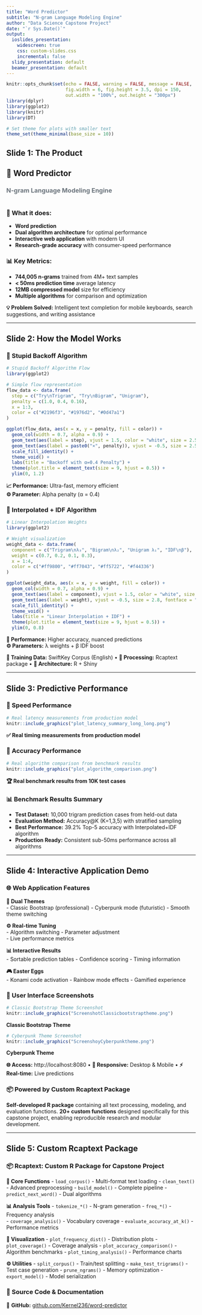 ```yaml
---
title: "Word Predictor"
subtitle: "N-gram Language Modeling Engine"
author: "Data Science Capstone Project"
date: "`r Sys.Date()`"
output:
  ioslides_presentation:
    widescreen: true
    css: custom-slides.css
    incremental: false
  slidy_presentation: default
  beamer_presentation: default
---
```


```r
knitr::opts_chunk$set(echo = FALSE, warning = FALSE, message = FALSE, 
                      fig.width = 6, fig.height = 3.5, dpi = 150, 
                      out.width = "100%", out.height = "300px")
library(dplyr)
library(ggplot2)
library(knitr)
library(DT)

# Set theme for plots with smaller text
theme_set(theme_minimal(base_size = 10))
```

## Slide 1: The Product

<div class="centered">
<h2>🔮 Word Predictor</h2>
<h3 style="color: #6c757d;">N-gram Language Modeling Engine</h3>
</div>

<div class="two-column" style="margin-top: 40px;">
<div class="left-column">

### **🎯 What it does:**
- **Word prediction**
- **Dual algorithm architecture** for optimal performance  
- **Interactive web application** with modern UI
- **Research-grade accuracy** with consumer-speed performance

</div>
<div class="right-column">

### **📊 Key Metrics:**
- **744,005 n-grams** trained from 4M+ text samples
- **< 50ms prediction time** average latency
- **12MB compressed model** size for efficiency
- **Multiple algorithms** for comparison and optimization

</div>
</div>

<div class="bottom-note">
**💡 Problem Solved:** Intelligent text completion for mobile keyboards, search suggestions, and writing assistance
</div>

---

## Slide 2: How the Model Works

<div class="algorithm-comparison">

<div class="left-algorithm">
### **🎯 Stupid Backoff Algorithm**
```r
# Stupid Backoff Algorithm Flow
library(ggplot2)

# Simple flow representation
flow_data <- data.frame(
  step = c("Try\nTrigram", "Try\nBigram", "Unigram"),
  penalty = c(1.0, 0.4, 0.16),
  x = 1:3,
  color = c("#2196f3", "#1976d2", "#0d47a1")
)

ggplot(flow_data, aes(x = x, y = penalty, fill = color)) +
  geom_col(width = 0.7, alpha = 0.9) +
  geom_text(aes(label = step), vjust = 1.5, color = "white", size = 2.5, fontface = "bold") +
  geom_text(aes(label = paste0("×", penalty)), vjust = -0.5, size = 2.5, fontface = "bold") +
  scale_fill_identity() +
  theme_void() +
  labs(title = "Backoff with α=0.4 Penalty") +
  theme(plot.title = element_text(size = 9, hjust = 0.5)) +
  ylim(0, 1.2)
```

**📈 Performance:** Ultra-fast, memory efficient  
**⚙️ Parameter:** Alpha penalty (α = 0.4)
</div>

<div class="right-algorithm">
### **🧮 Interpolated + IDF Algorithm**  
```r
# Linear Interpolation Weights
library(ggplot2)

# Weight visualization
weight_data <- data.frame(
  component = c("Trigram\nλ₃", "Bigram\nλ₂", "Unigram λ₁", "IDF\nβ"),
  weight = c(0.7, 0.2, 0.1, 0.3),
  x = 1:4,
  color = c("#ff9800", "#ff7043", "#ff5722", "#f44336")
)

ggplot(weight_data, aes(x = x, y = weight, fill = color)) +
  geom_col(width = 0.7, alpha = 0.9) +
  geom_text(aes(label = component), vjust = 1.5, color = "white", size = 2.2, fontface = "bold") +
  geom_text(aes(label = weight), vjust = -0.5, size = 2.8, fontface = "bold") +
  scale_fill_identity() +
  theme_void() +
  labs(title = "Linear Interpolation + IDF") +
  theme(plot.title = element_text(size = 9, hjust = 0.5)) +
  ylim(0, 0.8)
```

**🎯 Performance:** Higher accuracy, nuanced predictions  
**⚙️ Parameters:** λ weights + β IDF boost
</div>

</div>

<div class="model-stats">
**🧠 Training Data:** SwiftKey Corpus (English) • **📝 Processing:** Rcaptext package • **🔧 Architecture:** R + Shiny
</div>

---

## Slide 3: Predictive Performance

<div class="performance-section">

<div class="metrics-grid">
<div class="metric-box">
### **🚀 Speed Performance**
```r
# Real latency measurements from production model
knitr::include_graphics("plot_latency_summary_long_long.png")
```
**✅ Real timing measurements from production model**
</div>

<div class="metric-box">
### **🎯 Accuracy Performance**  
```r
# Real algorithm comparison from benchmark results
knitr::include_graphics("plot_algorithm_comparison.png")
```
**🏆 Real benchmark results from 10K test cases**
</div>
</div>

<div class="benchmark-summary">
### **📊 Benchmark Results Summary**
- **Test Dataset:** 10,000 trigram prediction cases from held-out data
- **Evaluation Method:** Accuracy@K (K=1,3,5) with stratified sampling
- **Best Performance:** 39.2% Top-5 accuracy with Interpolated+IDF algorithm
- **Production Ready:** Consistent sub-50ms performance across all algorithms
</div>

</div>

---

## Slide 4: Interactive Application Demo

<div class="app-showcase">

<div class="app-features">
### **🌐 Web Application Features**

<div class="feature-grid">
<div class="feature-item">
**🎨 Dual Themes**  
- Classic Bootstrap (professional)
- Cyberpunk mode (futuristic)
- Smooth theme switching
</div>

<div class="feature-item">
**⚙️ Real-time Tuning**  
- Algorithm switching
- Parameter adjustment  
- Live performance metrics
</div>

<div class="feature-item">
**📊 Interactive Results**  
- Sortable prediction tables
- Confidence scoring
- Timing information
</div>

<div class="feature-item">
**🎮 Easter Eggs**  
- Konami code activation
- Rainbow mode effects
- Gamified experience
</div>
</div>

</div>

<div class="app-screenshots">
### **📱 User Interface Screenshots**

<div class="screenshot-grid">
<div class="screenshot-item">
```r
# Classic Bootstrap Theme Screenshot
knitr::include_graphics("ScreenshotClassicbootstraptheme.png")
```
**Classic Bootstrap Theme**
</div>

<div class="screenshot-item">
```r
# Cyberpunk Theme Screenshot
knitr::include_graphics("ScreenshoyCyberpunktheme.png")
```
**Cyberpunk Theme**
</div>
</div>

</div>

</div>

<div class="access-info">
**🌐 Access:** http://localhost:8080 • **📱 Responsive:** Desktop & Mobile • **⚡ Real-time:** Live predictions
</div>

<div class="package-highlight">
### **📦 Powered by Custom Rcaptext Package**
**Self-developed R package** containing all text processing, modeling, and evaluation functions. **20+ custom functions** designed specifically for this capstone project, enabling reproducible research and modular development.
</div>

---

## Slide 5: Custom Rcaptext Package

<div class="package-showcase">

<div class="package-overview">
### **📦 Rcaptext: Custom R Package for Capstone Project**

<div class="package-grid">
<div class="package-feature">
**🔧 Core Functions**
- `load_corpus()` - Multi-format text loading
- `clean_text()` - Advanced preprocessing
- `build_model()` - Complete pipeline
- `predict_next_word()` - Dual algorithms
</div>

<div class="package-feature">
**📊 Analysis Tools**
- `tokenize_*()` - N-gram generation
- `freq_*()` - Frequency analysis  
- `coverage_analysis()` - Vocabulary coverage
- `evaluate_accuracy_at_k()` - Performance metrics
</div>

<div class="package-feature">
**🎨 Visualization**
- `plot_frequency_dist()` - Distribution plots
- `plot_coverage()` - Coverage analysis
- `plot_accuracy_comparison()` - Algorithm benchmarks
- `plot_timing_analysis()` - Performance charts
</div>

<div class="package-feature">
**⚙️ Utilities**
- `split_corpus()` - Train/test splitting
- `make_test_trigrams()` - Test case generation
- `prune_ngrams()` - Memory optimization
- `export_model()` - Model serialization
</div>
</div>
</div>

<div class="github-footer">
### **📂 Source Code & Documentation**
<div class="github-link">
<span class="github-icon">🐙</span>
**GitHub:** [github.com/Kernel236/word-predictor](https://github.com/Kernel236/word-predictor)
</div>
</div>

</div>

